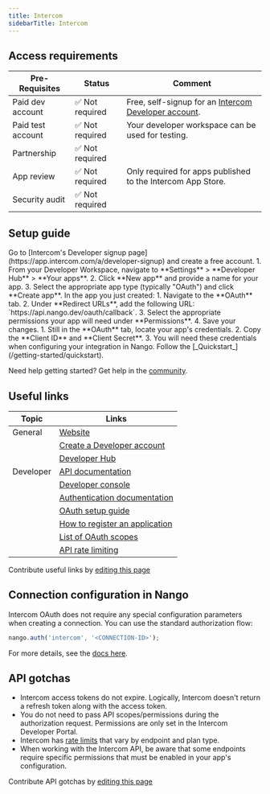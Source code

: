 ```yaml
---
title: Intercom
sidebarTitle: Intercom
---
```



<Overview />
<PreBuiltTooling />
<PreBuiltUseCases />

## Access requirements
| Pre-Requisites | Status | Comment|
| - | - | - |
| Paid dev account | ✅ Not required | Free, self-signup for an [Intercom Developer account](https://app.intercom.com/a/developer-signup). |
| Paid test account | ✅ Not required | Your developer workspace can be used for testing. |
| Partnership | ✅ Not required | |
| App review | ✅ Not required | Only required for apps published to the Intercom App Store. |
| Security audit | ✅ Not required | |


## Setup guide

<Steps>
  <Step title="Create an Intercom Developer account">
    Go to [Intercom's Developer signup page](https://app.intercom.com/a/developer-signup) and create a free account.
  </Step>
  <Step title="Create a new app in your Developer account">
    1. From your Developer Workspace, navigate to **Settings** > **Developer Hub** > **Your apps**.
    2. Click **New app** and provide a name for your app.
    3. Select the appropriate app type (typically "OAuth") and click **Create app**.
  </Step>
  <Step title="Configure OAuth settings">
    In the app you just created:
    1. Navigate to the **OAuth** tab.
    2. Under **Redirect URLs**, add the following URL: `https://api.nango.dev/oauth/callback`.
    3. Select the appropriate permissions your app will need under **Permissions**.
    4. Save your changes.
  </Step>
  <Step title="Obtain API credentials">
    1. Still in the **OAuth** tab, locate your app's credentials.
    2. Copy the **Client ID** and **Client Secret**.
    3. You will need these credentials when configuring your integration in Nango.
  </Step>
  <Step title="Next">
    Follow the [_Quickstart_](/getting-started/quickstart).
  </Step>
</Steps>

<Tip>Need help getting started? Get help in the [community](https://nango.dev/slack).</Tip>


## Useful links

| Topic | Links | 
| - | - | 
| General | [Website](https://www.intercom.com/) |
| | [Create a Developer account](https://app.intercom.com/a/developer-signup) |
| | [Developer Hub](https://developers.intercom.com/) |
| Developer | [API documentation](https://developers.intercom.com/building-apps/docs/rest-apis) |
| | [Developer console](https://app.intercom.com/a/apps/_/developer-hub) |
| | [Authentication documentation](https://developers.intercom.com/building-apps/docs/authentication) |
| | [OAuth setup guide](https://developers.intercom.com/building-apps/docs/setting-up-oauth) |
| | [How to register an application](https://developers.intercom.com/building-apps/docs/setting-up-oauth#section-creating-an-oauth-app) |
| | [List of OAuth scopes](https://developers.intercom.com/building-apps/docs/oauth-scopes) |
| | [API rate limiting](https://developers.intercom.com/docs/references/rest-api/errors/rate-limiting) |

<Note>Contribute useful links by [editing this page](https://github.com/nangohq/nango/tree/master/docs-v2/integrations/all/intercom.mdx)</Note>

## Connection configuration in Nango

Intercom OAuth does not require any special configuration parameters when creating a connection. You can use the standard authorization flow:

```js
nango.auth('intercom', '<CONNECTION-ID>');
```

For more details, see the [docs here](/guides/api-authorization/authorize-in-your-app-default-ui).

## API gotchas

-   Intercom access tokens do not expire. Logically, Intercom doesn't return a refresh token along with the access token.
-   You do not need to pass API scopes/permissions during the authorization request. Permissions are only set in the Intercom Developer Portal.
-   Intercom has [rate limits](https://developers.intercom.com/docs/references/rest-api/errors/rate-limiting) that vary by endpoint and plan type.
-   When working with the Intercom API, be aware that some endpoints require specific permissions that must be enabled in your app's configuration.

<Note>Contribute API gotchas by [editing this page](https://github.com/nangohq/nango/tree/master/docs-v2/integrations/all/intercom.mdx)</Note>
